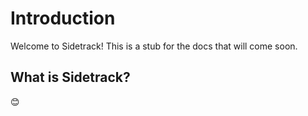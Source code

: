 # Introduction

Welcome to Sidetrack! This is a stub for the docs that will come soon.

## What is Sidetrack?

😊
